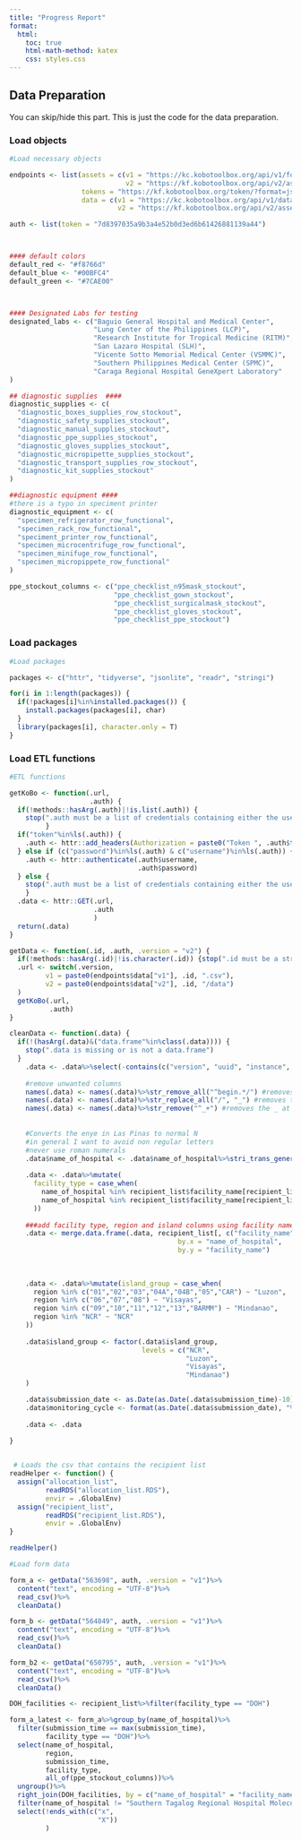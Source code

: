 ```yaml
---
title: "Progress Report"
format:
  html:
    toc: true
    html-math-method: katex
    css: styles.css
---
```


## Data Preparation

You can skip/hide this part. This is just the code for the data preparation. 


### Load objects

```r

#Load necessary objects

endpoints <- list(assets = c(v1 = "https://kc.kobotoolbox.org/api/v1/forms",
                             v2 = "https://kf.kobotoolbox.org/api/v2/assets"),
                  tokens = "https://kf.kobotoolbox.org/token/?format=json",
                  data = c(v1 = "https://kc.kobotoolbox.org/api/v1/data/",
                           v2 = "https://kf.kobotoolbox.org/api/v2/assets/"))

auth <- list(token = "7d8397035a9b3a4e52b0d3ed6b61426881139a44")



#### default colors
default_red <- "#f8766d"
default_blue <- "#00BFC4"
default_green <- "#7CAE00"



#### Designated Labs for testing
designated_labs <- c("Baguio General Hospital and Medical Center",
                     "Lung Center of the Philippines (LCP)",
                     "Research Institute for Tropical Medicine (RITM)",
                     "San Lazaro Hospital (SLH)",
                     "Vicente Sotto Memorial Medical Center (VSMMC)",
                     "Southern Philippines Medical Center (SPMC)",
                     "Caraga Regional Hospital GeneXpert Laboratory"
)

## diagnostic supplies  ####
diagnostic_supplies <- c(
  "diagnostic_boxes_supplies_row_stockout",
  "diagnostic_safety_supplies_stockout",
  "diagnostic_manual_supplies_stockout",
  "diagnostic_ppe_supplies_stockout",
  "diagnostic_gloves_supplies_stockout",
  "diagnostic_micropipette_supplies_stockout",
  "diagnostic_transport_supplies_row_stockout",
  "diagnostic_kit_supplies_stockout"
)

##diagnostic equipment ####
#there is a typo in speciment printer
diagnostic_equipment <- c(
  "specimen_refrigerator_row_functional",
  "specimen_rack_row_functional",
  "speciment_printer_row_functional", 
  "specimen_microcentrifuge_row_functional",
  "specimen_minifuge_row_functional",
  "specimen_micropippete_row_functional"
)

ppe_stockout_columns <- c("ppe_checklist_n95mask_stockout",
                          "ppe_checklist_gown_stockout",
                          "ppe_checklist_surgicalmask_stockout",
                          "ppe_checklist_gloves_stockout",
                          "ppe_checklist_ppe_stockout")


```

### Load packages

```r

#Load packages

packages <- c("httr", "tidyverse", "jsonlite", "readr", "stringi")

for(i in 1:length(packages)) {
  if(!packages[i]%in%installed.packages()) {
    install.packages(packages[i], char)
  }
  library(packages[i], character.only = T)
}

```

### Load ETL functions

```r

#ETL functions

getKoBo <- function(.url,
                    .auth) {
  if(!methods::hasArg(.auth)|!is.list(.auth)) {
    stop(".auth must be a list of credentials containing either the username and password, or the token")
         }
  if("token"%in%ls(.auth)) {
    .auth <- httr::add_headers(Authorization = paste0("Token ", .auth$token))
  } else if (c("password")%in%ls(.auth) & c("username")%in%ls(.auth)) {
    .auth <- httr::authenticate(.auth$username,
                                .auth$password)
  } else {
    stop(".auth must be a list of credentials containing either the username and password, or the token")
    }
  .data <- httr::GET(.url,
                     .auth
                     )
  return(.data)
}

getData <- function(.id, .auth, .version = "v2") {
  if(!methods::hasArg(.id)|!is.character(.id)) {stop(".id must be a string")}
  .url <- switch(.version,
         v1 = paste0(endpoints$data["v1"], .id, ".csv"),
         v2 = paste0(endpoints$data["v2"], .id, "/data")
  )
  getKoBo(.url,
          .auth)
}

cleanData <- function(.data) {
  if(!(hasArg(.data)&("data.frame"%in%class(.data)))) {
    stop(".data is missing or is not a data.frame")
  }
    .data <- .data%>%select(-contains(c("version", "uuid", "instance", "deprecated", "geolocation", "xform")))
    
    #remove unwanted columns
    names(.data) <- names(.data)%>%str_remove_all("^begin.*/") #removes the begin_group.../ in column names
    names(.data) <- names(.data)%>%str_replace_all("/", "_") #removes the _ at the beginning
    names(.data) <- names(.data)%>%str_remove("^_+") #removes the _ at the beginning
    
    
    #Converts the enye in Las Pinas to normal N
    #in general I want to avoid non regular letters
    #never use roman numerals
    .data$name_of_hospital <- .data$name_of_hospital%>%stri_trans_general(id = "Latin-ASCII")
    
    .data <- .data%>%mutate(
      facility_type = case_when(
        name_of_hospital %in% recipient_list$facility_name[recipient_list$facility_type=="DOH"] ~ "DOH",
        name_of_hospital %in% recipient_list$facility_name[recipient_list$facility_type=="LGU"] ~ "LGU"
      ))
    
    ###add facility type, region and island columns using facility name as id 
    .data <- merge.data.frame(.data, recipient_list[, c("facility_name", "region")],
                                          by.x = "name_of_hospital",
                                          by.y = "facility_name")
    
    
    
    .data <- .data%>%mutate(island_group = case_when(
      region %in% c("01","02","03","04A","04B","05","CAR") ~ "Luzon",
      region %in% c("06","07","08") ~ "Visayas",
      region %in% c("09","10","11","12","13","BARMM") ~ "Mindanao",
      region %in% "NCR" ~ "NCR"
    ))
    
    .data$island_group <- factor(.data$island_group,
                                 levels = c("NCR",
                                            "Luzon",
                                            "Visayas",
                                            "Mindanao")
    )

    .data$submission_date <- as.Date(as.Date(.data$submission_time)-10)
    .data$monitoring_cycle <- format(as.Date(.data$submission_date), "%Y-%m")
    
    .data <- .data
    
}


 # Loads the csv that contains the recipient list
readHelper <- function() {
  assign("allocation_list",
         readRDS("allocation_list.RDS"),
         envir = .GlobalEnv)
  assign("recipient_list",
         readRDS("recipient_list.RDS"),
         envir = .GlobalEnv)
}

readHelper()


```



```r

#Load form data

form_a <- getData("563698", auth, .version = "v1")%>%
  content("text", encoding = "UTF-8")%>%
  read_csv()%>%
  cleanData()

form_b <- getData("564849", auth, .version = "v1")%>%
  content("text", encoding = "UTF-8")%>%
  read_csv()%>%
  cleanData()

form_b2 <- getData("650795", auth, .version = "v1")%>%
  content("text", encoding = "UTF-8")%>%
  read_csv()%>%
  cleanData()


```

```r

DOH_facilities <- recipient_list%>%filter(facility_type == "DOH")

form_a_latest <- form_a%>%group_by(name_of_hospital)%>%
  filter(submission_time == max(submission_time),
         facility_type == "DOH")%>%
  select(name_of_hospital,
         region,
         submission_time,
         facility_type,
         all_of(ppe_stockout_columns))%>%
  ungroup()%>%
  right_join(DOH_facilities, by = c("name_of_hospital" = "facility_name"))%>%
  filter(name_of_hospital != "Southern Tagalog Regional Hospital Molecular Laboratory")%>%
  select(!ends_with(c("x",
                      "X"))
         )



```